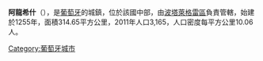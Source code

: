 {{Coord|39|7|N|7|17|W|display=title}}

'''阿龍希什'''（{{lang-pt|Arronches}}），是[[葡萄牙|葡萄牙]]的城鎮，位於該國中部，由[[波塔萊格雷區|波塔萊格雷區]]負責管轄，始建於1255年，面積314.65平方公里，2011年人口3,165，人口密度每平方公里10.06人。

{{Portugal-geo-stub}}
[[Category:葡萄牙城市|Category:葡萄牙城市]]